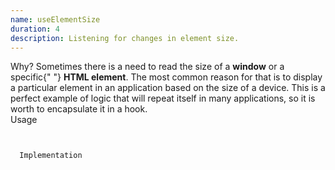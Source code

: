 ```yaml
---
name: useElementSize
duration: 4
description: Listening for changes in element size.
---
```


<Section>
  <XL>Why?</XL>
  <M>
    Sometimes there is a need to read the size of a <B>window</B> or a specific{" "}
    <B>HTML element</B>. The most common reason for that is to display a
    particular element in an application based on the size of a device.
  </M>
  <M>
    This is a perfect example of logic that will repeat itself in many
    applications, so it is worth to encapsulate it in a hook.
  </M>
</Section>

<Section>
  <XL>Usage</XL>
  <Code
    mode="dynamic"
    lang="tsx"
    linesCount={38}
    src="/snippets/courses/react-hooks-spellbook/UseElementSizeUsage.tsx"
  />
</Section>

<Section>
  <XL>Implementation</XL>
  <Code
    mode="dynamic"
    lang="ts"
    linesCount={107}
    src="/snippets/courses/react-hooks-spellbook/useElementSize.ts"
  />
</Section>
